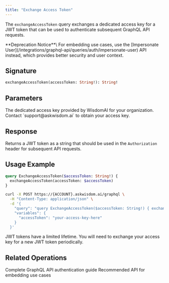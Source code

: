 ```yaml
---
title: "Exchange Access Token"
---
```


The `exchangeAccessToken` query exchanges a dedicated access key for a JWT token that can be used to authenticate subsequent GraphQL API requests.

<Warning>
  **Deprecation Notice**\
  For embedding use cases, use the [Impersonate User](/integrations/graphql-api/queries/auth/impersonate-user) API instead, which provides better security and user context.
</Warning>

## Signature

```graphql
exchangeAccessToken(accessToken: String!): String!
```

## Parameters

<ParamField path="accessToken" type="String!" required>
  The dedicated access key provided by WisdomAI for your organization. Contact `support@askwisdom.ai` to obtain your access key.
</ParamField>

## Response

Returns a JWT token as a string that should be used in the `Authorization` header for subsequent API requests.

## Usage Example

```graphql
query ExchangeAccessToken($accessToken: String!) {
  exchangeAccessToken(accessToken: $accessToken)
}
```

```bash
curl -X POST https://{ACCOUNT}.askwisdom.ai/graphql \
  -H "Content-Type: application/json" \
  -d '{
    "query": "query ExchangeAccessToken($accessToken: String!) { exchangeAccessToken(accessToken: $accessToken) }",
    "variables": {
      "accessToken": "your-access-key-here"
    }
  }'
```

<Info>
  JWT tokens have a limited lifetime. You will need to exchange your access key for a new JWT token periodically.
</Info>

## Related Operations

<CardGroup cols={2}>
  <Card title="GraphQL API Overview" icon="code" href="/integrations/graphql-api/GraphQL-API">
    Complete GraphQL API authentication guide
  </Card>
  <Card title="Impersonate User" icon="user" href="/integrations/graphql-api/queries/auth/impersonate-user">
    Recommended API for embedding use cases
  </Card>
</CardGroup>